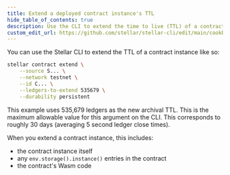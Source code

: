 ```yaml
---
title: Extend a deployed contract instance's TTL
hide_table_of_contents: true
description: Use the CLI to extend the time to live (TTL) of a contract instance
custom_edit_url: https://github.com/stellar/stellar-cli/edit/main/cookbook/extend-contract-instance.mdx
---
```


You can use the Stellar CLI to extend the TTL of a contract instance like so:

```bash
stellar contract extend \
    --source S... \
    --network testnet \
    --id C... \
    --ledgers-to-extend 535679 \
    --durability persistent
```

This example uses 535,679 ledgers as the new archival TTL. This is the maximum allowable value for this argument on the CLI. This corresponds to roughly 30 days (averaging 5 second ledger close times).

When you extend a contract instance, this includes:

- the contract instance itself
- any `env.storage().instance()` entries in the contract
- the contract's Wasm code
